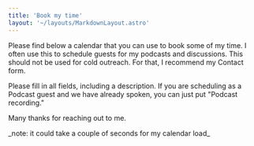 ```yaml
---
title: 'Book my time'
layout: '~/layouts/MarkdownLayout.astro'
---
```


Please find below a calendar that you can use to book some of my time. I often use this to schedule guests for my podcasts and discussions. This should not be used for cold outreach. For that, I recommend my Contact form.

Please fill in all fields, including a description. If you are scheduling as a Podcast guest and we have already spoken, you can just put "Podcast recording."

Many thanks for reaching out to me.

<span class="text-sm">
_note: it could take a couple of seconds for my calendar load_
</span>
<div class="calendly-inline-widget" data-url="https://calendly.com/pwitham/cspi" style="min-width:600px;height:1000px;"></div>
<script type="text/javascript" src="https://assets.calendly.com/assets/external/widget.js" async></script>

